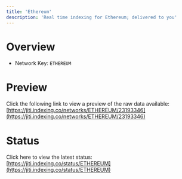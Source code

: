 ```yaml
---
title: 'Ethereum'
description: 'Real time indexing for Ethereum; delivered to you'
---
```


# Overview
- Network Key: `ETHEREUM`

# Preview
Click the following link to view a preview of the raw data available: [https://jiti.indexing.co/networks/ETHEREUM/23193346](https://jiti.indexing.co/networks/ETHEREUM/23193346)

# Status
Click here to view the latest status: [https://jiti.indexing.co/status/ETHEREUM](https://jiti.indexing.co/status/ETHEREUM)
